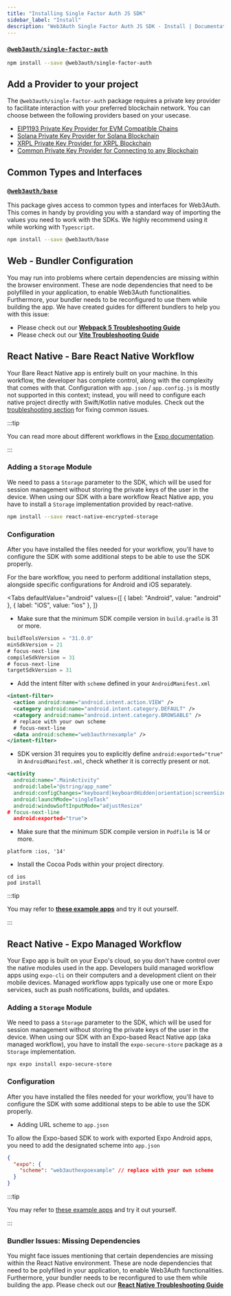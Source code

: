 ```yaml
---
title: "Installing Single Factor Auth JS SDK"
sidebar_label: "Install"
description: "Web3Auth Single Factor Auth JS SDK - Install | Documentation - Web3Auth"
---
```



### [`@web3auth/single-factor-auth`](https://npmjs.com/package/@web3auth/single-factor-auth)

```bash npm2yarn
npm install --save @web3auth/single-factor-auth
```

## Add a Provider to your project

The `@web3auth/single-factor-auth` package requires a private key provider to facilitate interaction
with your preferred blockchain network. You can choose between the following providers based on your
usecase.

- [EIP1193 Private Key Provider for EVM Compatible Chains](/docs/sdk/mobile/sfa/react-native/providers/evm)
- [Solana Private Key Provider for Solana Blockchain](/docs/sdk/mobile/sfa/react-native/providers/solana)
- [XRPL Private Key Provider for XRPL Blockchain](/docs/sdk/mobile/sfa/react-native/providers/xrpl)
- [Common Private Key Provider for Connecting to any Blockchain](/docs/sdk/mobile/sfa/react-native/providers/common)

## Common Types and Interfaces

### [`@web3auth/base`](https://npmjs.com/package/@web3auth/base)

This package gives access to common types and interfaces for Web3Auth. This comes in handy by
providing you with a standard way of importing the values you need to work with the SDKs. We highly
recommend using it while working with `Typescript`.

```bash npm2yarn
npm install --save @web3auth/base
```

## Web - Bundler Configuration

You may run into problems where certain dependencies are missing within the browser environment.
These are node dependencies that need to be polyfilled in your application, to enable Web3Auth
functionalities. Furthermore, your bundler needs to be reconfigured to use them while building the
app. We have created guides for different bundlers to help you with this issue:

- Please check out our **[Webpack 5 Troubleshooting Guide](/troubleshooting/webpack-issues)**
- Please check out our **[Vite Troubleshooting Guide](/troubleshooting/vite-issues)**

## React Native - Bare React Native Workflow

Your Bare React Native app is entirely built on your machine. In this workflow, the developer has
complete control, along with the complexity that comes with that. Configuration with `app.json` /
`app.config.js` is mostly not supported in this context; instead, you will need to configure each
native project directly with Swift/Kotlin native modules. Check out the
[troubleshooting section](/sdk/mobile/pnp/react-native/install#troubleshooting) for fixing common
issues.

:::tip

You can read more about different workflows in the
[Expo documentation](https://docs.expo.dev/archive/managed-vs-bare/).

:::

### Adding a `Storage` Module

We need to pass a `Storage` parameter to the SDK, which will be used for session management without
storing the private keys of the user in the device. When using our SDK with a bare workflow React
Native app, you have to install a `Storage` implementation provided by react-native.

```bash npm2yarn
npm install --save react-native-encrypted-storage
```

### Configuration

After you have installed the files needed for your workflow, you'll have to configure the SDK with
some additional steps to be able to use the SDK properly.

For the bare workflow, you need to perform additional installation steps, alongside specific
configurations for Android and iOS separately.

<Tabs
  defaultValue="android"
  values={[
    { label: "Android", value: "android" },
    { label: "iOS", value: "ios" },
  ]}
>

<TabItem value="android">

- Make sure that the minimum SDK compile version in `build.gradle` is 31 or more.

```gradle title="android/build.gradle"
buildToolsVersion = "31.0.0"
minSdkVersion = 21
# focus-next-line
compileSdkVersion = 31
# focus-next-line
targetSdkVersion = 31
```

- Add the intent filter with `scheme` defined in your `AndroidManifest.xml`

```xml title="android/app/src/main/AndroidManifest.xml"
<intent-filter>
  <action android:name="android.intent.action.VIEW" />
  <category android:name="android.intent.category.DEFAULT" />
  <category android:name="android.intent.category.BROWSABLE" />
  # replace with your own scheme
  # focus-next-line
  <data android:scheme="web3authrnexample" />
</intent-filter>
```

- SDK version 31 requires you to explicitly define `android:exported="true"` in
  `AndroidManifest.xml`, check whether it is correctly present or not.

```xml title="android/app/src/main/AndroidManifest.xml"
<activity
  android:name=".MainActivity"
  android:label="@string/app_name"
  android:configChanges="keyboard|keyboardHidden|orientation|screenSize|uiMode"
  android:launchMode="singleTask"
  android:windowSoftInputMode="adjustResize"
# focus-next-line
  android:exported="true">
```

</TabItem>

<TabItem value="ios">

- Make sure that the minimum SDK compile version in `Podfile` is 14 or more.

```Podfile title="ios/Podfile"
platform :ios, '14'
```

- Install the Cocoa Pods within your project directory.

```shell
cd ios
pod install
```

:::tip

You may refer to **[these example apps](./examples)** and try it out yourself.

:::

</TabItem>
</Tabs>

## React Native - Expo Managed Workflow

Your Expo app is built on your Expo's cloud, so you don't have control over the native modules used
in the app. Developers build managed workflow apps using `expo-cli` on their computers and a
development client on their mobile devices. Managed workflow apps typically use one or more Expo
services, such as push notifications, builds, and updates.

<ExpoWarning />

### Adding a `Storage` Module

We need to pass a `Storage` parameter to the SDK, which will be used for session management without
storing the private keys of the user in the device. When using our SDK with an Expo-based React
Native app (aka managed workflow), you have to install the `expo-secure-store` package as a
`Storage` implementation.

```shell
npx expo install expo-secure-store
```

### Configuration

After you have installed the files needed for your workflow, you'll have to configure the SDK with
some additional steps to be able to use the SDK properly.

- Adding URL scheme to `app.json`

To allow the Expo-based SDK to work with exported Expo Android apps, you need to add the designated
scheme into `app.json`

```json title="app.json"
{
  "expo": {
    "scheme": "web3authexpoexample" // replace with your own scheme
  }
}
```

:::tip

You may refer to [these example apps](./examples) and try it out yourself.

:::

### Bundler Issues: Missing Dependencies

You might face issues mentioning that certain dependencies are missing within the React Native
environment. These are node dependencies that need to be polyfilled in your application, to enable
Web3Auth functionalities. Furthermore, your bundler needs to be reconfigured to use them while
building the app. Please check out our
**[React Native Troubleshooting Guide](/troubleshooting/metro-issues)**
